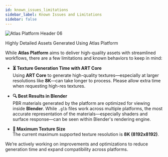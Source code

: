 ```yaml
---
id: known_issues_limitations
sidebar_label: Known Issues and Limitations
sidebar: false
---
```

<div style={{ textAlign: 'center', margin: '1.5rem 0' }}>
  <img
    src="/img/headers/06.jpg"
    alt="Atlas Platform Header 06"
    style={{ maxWidth: '100%', borderRadius: '8px' }}
  />
  <p style={{ fontSize: '0.9rem', color: '#555', marginTop: '0.5rem' }}>
   Highly Detailed Assets Generated Using Atlas Platform
  </p>
</div>

While **Atlas Platform** aims to deliver high-quality assets with streamlined workflows, there are a few limitations and known behaviors to keep in mind:

- **⏳ Texture Generation Time with ART Core**  
  Using **ART Core** to generate high-quality textures—especially at larger resolutions like **8K**—can take longer to process. Please allow extra time when requesting high-res textures.

- **🔍 Best Results in Blender**  
  PBR materials generated by the platform are optimized for viewing inside **Blender**. While `.glb` files work across multiple platforms, the most accurate representation of the materials—especially shaders and surface response—can be seen within Blender's rendering engine.

- **📐 Maximum Texture Size**  
  The current maximum supported texture resolution is **8K (8192x8192)**.

We’re actively working on improvements and optimizations to reduce generation time and expand compatibility across platforms.
